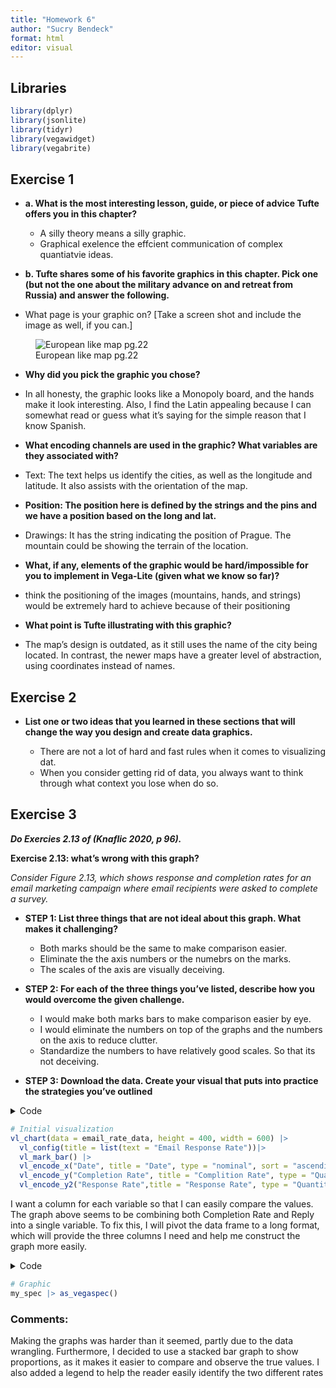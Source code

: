 ```yaml
---
title: "Homework 6"
author: "Sucry Bendeck"
format: html
editor: visual
---
```


## Libraries

```r
library(dplyr)
library(jsonlite)
library(tidyr)
library(vegawidget)
library(vegabrite)
```

## **Exercise 1**

-   **a. What is the most interesting lesson, guide, or piece of advice Tufte offers you in this chapter?**

    -   A silly theory means a silly graphic.
    -   Graphical exelence the effcient communication of complex quantiatvie ideas.

-   **b. Tufte shares some of his favorite graphics in this chapter. Pick one (but not the one about the military advance on and retreat from Russia) and answer the following.**

  - What page is your graphic on? \[Take a screen shot and include the image as well, if you can.\]

![European like map pg.22](maps-hw6.png)




-   **Why did you pick the graphic you chose?**

  -  In all honesty, the graphic looks like a Monopoly board, and the hands make it look interesting. Also, I find the Latin appealing because I can somewhat read or guess what it’s saying for the simple reason that I know Spanish.

-   **What encoding channels are used in the graphic? What variables are they associated with?**

  -   Text: The text helps us identify the cities, as well as the longitude and latitude. It also assists with the orientation of the map.

-   **Position: The position here is defined by the strings and the pins and we have a position based on the long and lat.**

  -  Drawings: It has the string indicating the position of Prague. The mountain could be showing the terrain of the location.

  -   **What, if any, elements of the graphic would be hard/impossible for you to implement in Vega-Lite (given what we know so far)?**

  -    think the positioning of the images (mountains, hands, and strings) would be extremely hard to achieve because of their positioning

-   **What point is Tufte illustrating with this graphic?**

  -   The map's design is outdated, as it still uses the name of the city being located. In contrast, the newer maps have a greater level of abstraction, using coordinates instead of names.

## **Exercise 2**

- **List one or two ideas that you learned in these sections that will change the way you design and create data graphics.**

    - There are not a lot of hard and fast rules when it comes to visualizing dat.
    - When you consider getting rid of data, you always want to think through what context you lose when do so.
   
## **Exercise 3**

***Do Exercies 2.13 of (Knaflic 2020, p 96).***

**Exercise 2.13: what’s wrong with this graph?**

*Consider Figure 2.13, which shows response and completion rates for an email marketing campaign where email recipients were asked to complete a survey.*

-  **STEP 1: List three things that are not ideal about this graph. What makes it challenging?**

    - Both marks should be the same to make comparison easier.
    - Eliminate the the axis numbers or the numebrs on the marks.
    - The scales of the axis are visually deceiving.

-   **STEP 2: For each of the three things you’ve listed, describe how you would overcome the given challenge.**

    - I would make both marks bars to make comparison easier by eye.
    - I would eliminate the numbers on top of the graphs and the numbers on the axis to reduce clutter.
    - Standardize the numbers to have relatively good scales. So that its not deceiving.
  
  

-   **STEP 3: Download the data. Create your visual that puts into practice the strategies you’ve outlined**

<details>
  <summary> Code </summary>
  
```r
# Reading the data
email_rate_data<- '{ "values" :
        [{"Date":"Q1-2017","Completion Rate":0.91,"Response Rate":0.023},
        {"Date":"Q2-2017","Completion Rate":0.93,"Response Rate":0.018},
        {"Date":"Q3-2017","Completion Rate":0.91,"Response Rate":0.028},
        {"Date":"Q42017","Completion Rate":0.89,"Response Rate":0.023},
        {"Date":"Q1-2018","Completion Rate":0.84,"Response Rate":0.034},
        {"Date":"Q2-2018","Completion Rate":0.88,"Response Rate":0.027},
        {"Date":"Q3-2018","Completion Rate":0.91,"Response Rate":0.026},
        {"Date":"Q4-2018","Completion Rate":0.87,"Response Rate":0.039},
        {"Date":"Q1-2019","Completion Rate":0.83,"Response Rate":0.028}] 
    }'

# Convert the JSON string into a data frame
email_rate_data <- fromJSON(email_rate_data)$values

# Checking variable types
str("Date")
str("Completion")
str("Response")
str(email_rate_data)
```

</details>

```r

# Initial visualization
vl_chart(data = email_rate_data, height = 400, width = 600) |>
  vl_config(title = list(text = "Email Response Rate"))|>
  vl_mark_bar() |>
  vl_encode_x("Date", title = "Date", type = "nominal", sort = "ascending") |>
  vl_encode_y("Completion Rate", title = "Complition Rate", type = "Quantitative" )|>
  vl_encode_y2("Response Rate",title = "Response Rate", type = "Quantitative")
```


I want a column for each variable so that I can easily compare the values. The graph above seems to be combining both Completion Rate and Reply into a single variable. To fix this, I will pivot the data frame to a long format, which will provide the three columns I need and help me construct the graph more easily.

<details>
  <summary> Code </summary>
  
```r

# Pivot the data
email_rate_data_long <- email_rate_data %>%
  pivot_longer(
    cols = c(`Completion Rate`, `Response Rate`),
    names_to = "Rate Type", 
    values_to = "Rate Value"
  )

# Converting Completion Rate and Response Rate to percentages
email_rate_data_long <- email_rate_data_long %>%
  mutate(
    `Rate Value` = `Rate Value` * 100  # Convert rates to percentages
  )

# Constructing the Vega-Lite specification
my_spec <- list(
  `$schema` = "https://vega.github.io/schema/vega-lite/v5.json",  
  data = list(values = email_rate_data_long),  # Using long data
  mark = list( type = "bar", width = 45),
  height = 450,
  width = 600,
  encoding = list(
    x = list(field = "Date", type = "ordinal", title = "Date"),
    y = list(
      field = "Rate Value", 
      type = "quantitative", 
      title = "Rate Value (%)",
      scale = list(domain = c(0, 100), step = 5)  # Set y-axis to have steps of 5
    ),
    color = list(field = "Rate Type", type = "nominal", title = "Rate Type")
  )
)
```

</details>

```r

# Graphic
my_spec |> as_vegaspec()

```


### Comments:

Making the graphs was harder than it seemed, partly due to the data wrangling. Furthermore, I decided to use a stacked bar graph to show proportions, as it makes it easier to compare and observe the true values. I also added a legend to help the reader easily identify the two different rates
